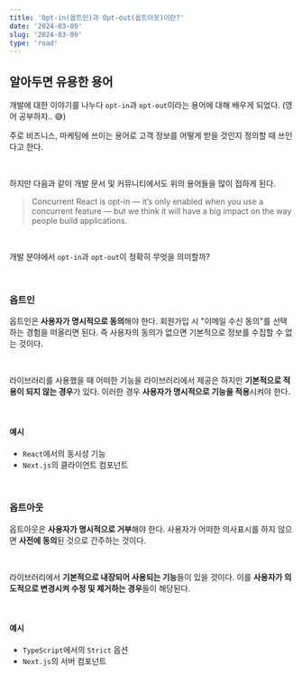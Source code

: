 ```yaml
---
title: 'Opt-in(옵트인)과 Opt-out(옵트아웃)이란?'
date: '2024-03-09'
slug: '2024-03-09'
type: 'road'
---
```


## 알아두면 유용한 용어

개발에 대한 이야기를 나누다 `opt-in`과 `opt-out`이라는 용어에 대해 배우게 되었다. (영어 공부하자.. 😅)

주로 비즈니스, 마케팅에 쓰이는 용어로 고객 정보를 어떻게 받을 것인지 정의할 때 쓰인다고 한다.

<br />

하지만 다음과 같이 개발 문서 및 커뮤니티에서도 위의 용어들을 많이 접하게 된다.

> Concurrent React is opt-in — it’s only enabled when you use a concurrent feature — but we think it will have a big impact on the way people build applications.

<br />

개발 분야에서 `opt-in`과 `opt-out`이 정확히 무엇을 의미할까?

<br />

### 옵트인

옵트인은 **사용자가 명시적으로 동의**해야 한다.
회원가입 시 "이메일 수신 동의"를 선택하는 경험을 떠올리면 된다.
즉 사용자의 동의가 없으면 기본적으로 정보를 수집할 수 없는 것이다.

<br />

라이브러리를 사용했을 때 어떠한 기능을 라이브러리에서 제공은 하지만 **기본적으로 적용이 되지 않는 경우**가 있다.
이러한 경우 **사용자가 명시적으로 기능을 적용**시켜야 한다.

<br />

#### 예시

- `React`에서의 동시성 기능
- `Next.js`의 클라이언트 컴포넌트

<br />

### 옵트아웃

옵트아웃은 **사용자가 명시적으로 거부**해야 한다.
사용자가 어떠한 의사표시를 하지 않으면 **사전에 동의**된 것으로 간주하는 것이다.

<br />

라이브러리에서 **기본적으로 내장되어 사용되는 기능**들이 있을 것이다.
이를 **사용자가 의도적으로 변경시켜 수정 및 제거하는 경우**들이 해당된다.

<br />

#### 예시

- `TypeScript`에서의 `Strict` 옵션
- `Next.js`의 서버 컴포넌트
